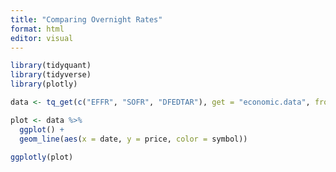 ---
title: "Comparing Overnight Rates"
format: html
editor: visual
---

```{r}
library(tidyquant)
library(tidyverse)
library(plotly)

data <- tq_get(c("EFFR", "SOFR", "DFEDTAR"), get = "economic.data", from = "1990-01-01")

plot <- data %>% 
  ggplot() +
  geom_line(aes(x = date, y = price, color = symbol))

ggplotly(plot)


```